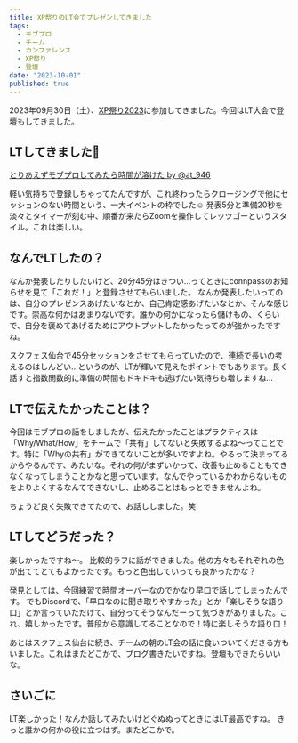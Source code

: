 ```yaml
---
title: XP祭りのLT会でプレゼンしてきました
tags:
  - モブプロ
  - チーム
  - カンファレンス
  - XP祭り
  - 登壇
date: "2023-10-01"
published: true
---
```


2023年09月30日（土）、[XP祭り2023](https://xpjug.com/xp2023/)に参加してきました。今回はLT大会で登壇もしてきました。

## LTしてきました👏

<script async class="docswell-embed" src="https://www.docswell.com/assets/libs/docswell-embed/docswell-embed.min.js" data-src="https://www.docswell.com/slide/KEN93E/embed" data-aspect="0.5625"></script><div class="docswell-link"><a href="https://www.docswell.com/s/at_946/KEN93E-2023-09-30-160529">とりあえずモブプロしてみたら時間が溶けた by @at_946</a></div>

軽い気持ちで登録しちゃってたんですが、これ終わったらクロージングで他にセッションのない時間という、一大イベントの枠でした☺️
発表5分と準備20秒を淡々とタイマーが刻む中、順番が来たらZoomを操作してレッツゴーというスタイル。これは楽しい。

## なんでLTしたの？

なんか発表したりしたいけど、20分45分はきつい…ってときにconnpassのお知らせを見て「これだ！」と登録させてもらいました。
なんか発表したいってのは、自分のプレゼンスあげたいなとか、自己肯定感あげたいなとか、そんな感じです。崇高な何かはあまりないです。誰かの何かになったら儲けもの、くらいで、自分を褒めてあげるためにアウトプットしたかったってのが強かったですね。

スクフェス仙台で45分セッションをさせてもらっていたので、連続で長いの考えるのはしんどい…というのが、LTが輝いて見えたポイントでもあります。長く話すと指数関数的に準備の時間もドキドキも逃げたい気持ちも増しますね…

## LTで伝えたかったことは？

今回はモブプロの話をしましたが、伝えたかったことはプラクティスは「Why/What/How」をチームで「共有」してないと失敗するよね〜ってことです。特に「Whyの共有」ができてないことが多いですよね。やるって決まってるからやるんです、みたいな。それの何がまずいかって、改善も止めることもできなくなってしまうことかなと思っています。なんでやっているかわからないものをよりよくするなんてできないし、止めることはもっとできませんよね。

ちょうど良く失敗できてたので、お話ししました。笑

## LTしてどうだった？

楽しかったですね〜。
比較的ラフに話ができました。他の方々もそれぞれの色が出ててとてもよかったです。もっと色出していっても良かったかな？

発見としては、今回練習で時間オーバーなのでかなり早口で話してしまったんです。
でもDiscordで、「早口なのに聞き取りやすかった」とか「楽しそうな語り口」とか言っていただけて、自分ってそうなんだーって気づきがありました。これ、嬉しかったです。普段から意識してることなので！特に楽しそうな語り口！

あとはスクフェス仙台に続き、チームの朝のLT会の話に食いついてくださる方もいました。これはまたどこかで、ブログ書きたいですね。登壇もできたらいいな。

## さいごに

LT楽しかった！なんか話してみたいけどぐぬぬってときにはLT最高ですね。
きっと誰かの何かの役に立つはず。またどこかで。
